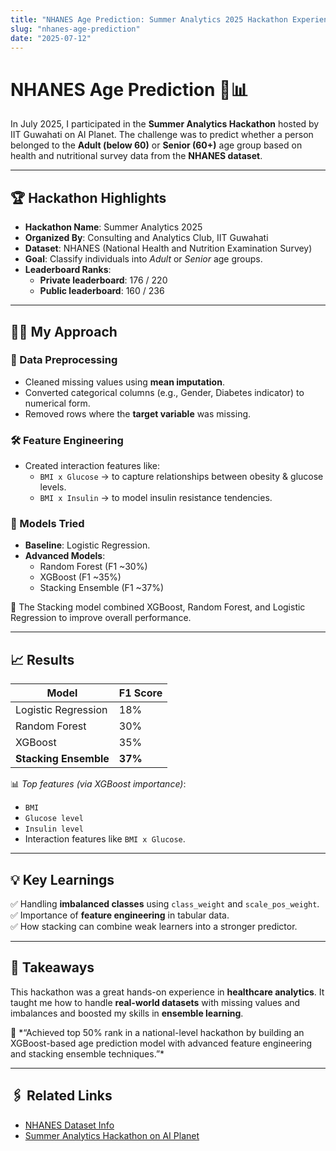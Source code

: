 ```yaml
---
title: "NHANES Age Prediction: Summer Analytics 2025 Hackathon Experience"
slug: "nhanes-age-prediction"
date: "2025-07-12"
---
```


# NHANES Age Prediction 🧠📊

In July 2025, I participated in the **Summer Analytics Hackathon** hosted by IIT Guwahati on AI Planet. The challenge was to predict whether a person belonged to the **Adult (below 60)** or **Senior (60+)** age group based on health and nutritional survey data from the **NHANES dataset**.

---

## 🏆 Hackathon Highlights

- **Hackathon Name**: Summer Analytics 2025  
- **Organized By**: Consulting and Analytics Club, IIT Guwahati  
- **Dataset**: NHANES (National Health and Nutrition Examination Survey)  
- **Goal**: Classify individuals into *Adult* or *Senior* age groups.  
- **Leaderboard Ranks**:  
  - **Private leaderboard**: 176 / 220  
  - **Public leaderboard**: 160 / 236  

---

## 🧑‍💻 My Approach

### 📝 Data Preprocessing
- Cleaned missing values using **mean imputation**.  
- Converted categorical columns (e.g., Gender, Diabetes indicator) to numerical form.  
- Removed rows where the **target variable** was missing.

### 🛠 Feature Engineering
- Created interaction features like:  
  - `BMI x Glucose` → to capture relationships between obesity & glucose levels.  
  - `BMI x Insulin` → to model insulin resistance tendencies.  

### 🤖 Models Tried
- **Baseline**: Logistic Regression.  
- **Advanced Models**:  
  - Random Forest (F1 ~30%)  
  - XGBoost (F1 ~35%)  
  - Stacking Ensemble (F1 ~37%)  

<div style={{backgroundColor: '#111213ff', padding: '10px', borderRadius: '8px'}}>
  🚀 The Stacking model combined XGBoost, Random Forest, and Logistic Regression to improve overall performance.
</div>

---

## 📈 Results

| Model               | F1 Score |
|----------------------|----------|
| Logistic Regression  | 18%      |
| Random Forest        | 30%      |
| XGBoost              | 35%      |
| **Stacking Ensemble**| **37%**  |

📊 *Top features (via XGBoost importance)*:  
- `BMI`  
- `Glucose level`  
- `Insulin level`  
- Interaction features like `BMI x Glucose`.  

---

## 💡 Key Learnings

✅ Handling **imbalanced classes** using `class_weight` and `scale_pos_weight`.  
✅ Importance of **feature engineering** in tabular data.  
✅ How stacking can combine weak learners into a stronger predictor.  

---

## 📜 Takeaways

This hackathon was a great hands-on experience in **healthcare analytics**. It taught me how to handle **real-world datasets** with missing values and imbalances and boosted my skills in **ensemble learning**.

<div style={{backgroundColor: '#0e0d0dff', padding: '10px', borderRadius: '8px'}}>
  🌟 *“Achieved top 50% rank in a national-level hackathon by building an XGBoost-based age prediction model with advanced feature engineering and stacking ensemble techniques.”*
</div>

---

## 🖇 Related Links
- [NHANES Dataset Info](https://www.cdc.gov/nchs/nhanes/index.htm)  
- [Summer Analytics Hackathon on AI Planet](https://aiplanet.com/profile/Chirayu%20Khalwa)

